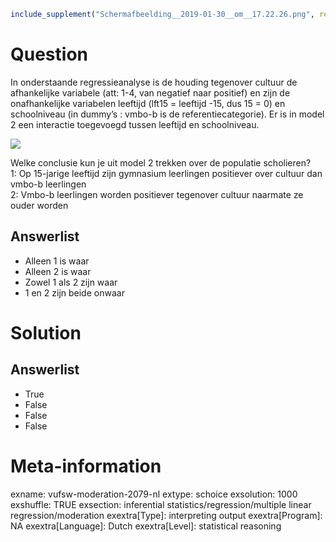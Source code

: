 ```r
include_supplement("Schermafbeelding__2019-01-30__om__17.22.26.png", recursive = TRUE)
```

Question
========
In onderstaande regressieanalyse is de houding tegenover cultuur de
afhankelijke variabele (att: 1-4, van negatief naar positief) en zijn de
onafhankelijke variabelen leeftijd (lft15 = leeftijd -15, dus 15 = 0) en
schoolniveau (in dummy’s : vmbo-b is de referentiecategorie). Er is in
model 2 een interactie toegevoegd tussen leeftijd en schoolniveau.  
  
![](Schermafbeelding__2019-01-30__om__17.22.26.png)
  
Welke conclusie kun je uit model 2 trekken over de populatie
scholieren?  
1: Op 15-jarige leeftijd zijn gymnasium leerlingen positiever over
cultuur dan vmbo-b leerlingen  
2: Vmbo-b leerlingen worden positiever tegenover cultuur naarmate ze
ouder worden

Answerlist
----------
* Alleen 1 is waar
* Alleen 2 is waar
* Zowel 1 als 2 zijn waar
* 1 en 2 zijn beide onwaar

Solution
========










Answerlist
----------
* True
* False
* False
* False

Meta-information
================
exname: vufsw-moderation-2079-nl
extype: schoice
exsolution: 1000
exshuffle: TRUE
exsection: inferential statistics/regression/multiple linear regression/moderation
exextra[Type]: interpreting output
exextra[Program]: NA
exextra[Language]: Dutch
exextra[Level]: statistical reasoning

